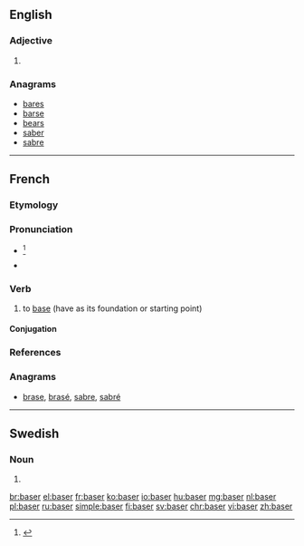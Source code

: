 {{also|Başer}}
==English==

===Adjective===
{{head|en}}

# {{en-comparative of|base}}

===Anagrams===
* [[bares#English|bares]]
* [[barse#English|barse]]
* [[bears#English|bears]]
* [[saber#English|saber]]
* [[sabre#English|sabre]]

----

==French==

===Etymology===
{{suffix|base|er|lang=fr}}

===Pronunciation===
* {{IPA|/bɑ.ze/|lang=fr}}<ref>{{R:CNRTL}}</ref>
* {{audio|Fr-baser.ogg|Audio|lang=fr}}

===Verb===
{{fr-verb}}

# to [[base]] (have as its foundation or starting point)

====Conjugation====
{{fr-conj-er|bas|avoir}}

===References===
<references/>

===Anagrams===
* [[brase#French|brase]], [[brasé#French|brasé]], [[sabre#French|sabre]], [[sabré#French|sabré]]

----

==Swedish==

===Noun===
{{head|sv|noun form}}

# {{sv-noun-form-indef-pl|bas}}

[[br:baser]]
[[el:baser]]
[[fr:baser]]
[[ko:baser]]
[[io:baser]]
[[hu:baser]]
[[mg:baser]]
[[nl:baser]]
[[pl:baser]]
[[ru:baser]]
[[simple:baser]]
[[fi:baser]]
[[sv:baser]]
[[chr:baser]]
[[vi:baser]]
[[zh:baser]]